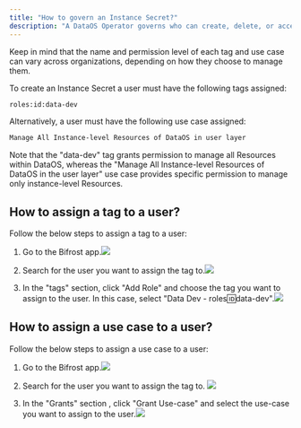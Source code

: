 ```yaml
---
title: "How to govern an Instance Secret?"
description: "A DataOS Operator governs who can create, delete, or access an Instance Secret by assigning specific tags or use cases to the users."
---
```


<Tip>
  Keep in mind that the name and permission level of each tag and use case can vary across organizations, depending on how they choose to manage them.
</Tip>

To create an Instance Secret a user must have the following tags assigned:

```bash
roles:id:data-dev                             
```

Alternatively,  a user must have the following use case assigned:

```bash
Manage All Instance-level Resources of DataOS in user layer
```

<Warning>
  Note that the "data-dev" tag grants permission to manage all Resources within DataOS, whereas the "Manage All Instance-level Resources of DataOS in the user layer" use case provides specific permission to manage only instance-level Resources.
</Warning>

## How to assign a tag to a user?

Follow the below steps to assign a tag to a user:

1. Go to the Bifrost app.![](/Screenshotfrom2025-01-2715-10-19.png)

2. Search for the user you want to assign the tag to.![](/image.png)

3. In the "tags" section, click "Add Role" and choose the tag you want to assign to the user. In this case, select "Data Dev - roles:id:data-dev".![](/Screenshotfrom2025-01-2715-07-45.png)

## How to assign a use case to a user?

Follow the below steps to assign a use case to a user:

1. Go to the Bifrost app.![](/Screenshotfrom2025-01-2715-10-19.png)

2. Search for the user you want to assign the tag to. ![](/image.png)

3. In the "Grants" section ,  click "Grant Use-case" and select the use-case you want to assign to the user.![](/Screenshotfrom2025-01-2715-18-38.png)